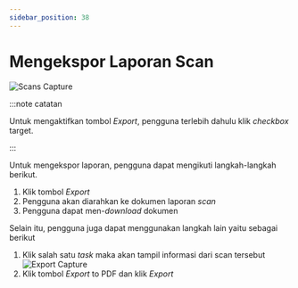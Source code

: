 ```yaml
---
sidebar_position: 38
---
```


# Mengekspor Laporan Scan

![Scans Capture](/img/capture/direct-scan.png)

:::note catatan

Untuk mengaktifkan tombol *Export*, pengguna terlebih dahulu klik *checkbox* target.

:::

Untuk mengekspor laporan, pengguna dapat mengikuti langkah-langkah berikut.
1. Klik tombol *Export*
2. Pengguna akan diarahkan ke dokumen laporan *scan*
3. Pengguna dapat men-*download* dokumen

Selain itu, pengguna juga dapat menggunakan langkah lain yaitu sebagai berikut
1. Klik salah satu *task* maka akan tampil informasi dari scan tersebut
   ![Export Capture](/img/capture/export.png)
2. Klik tombol *Export* to PDF dan klik *Export*
